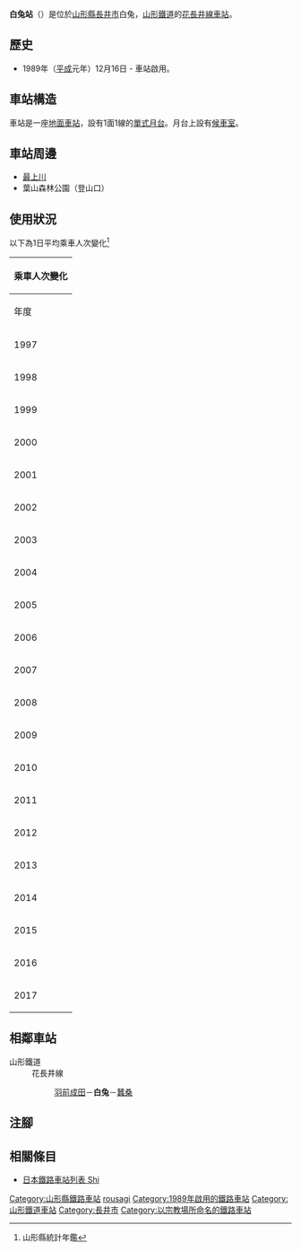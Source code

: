 {{NoteTA|G1=Transport
|T=zh-hans:白兔站;zh-hk:白兔站;zh-tw:白兔車站;
|1=zh-hans:白兔站;zh-hk:白兔站;zh-tw:白兔車站;
}}
{{Infobox station
|公司色 = hotpink
|站名 = 白兔
|圖片 = ShiroUsagiStn.JPG
|圖片說明 = 車站外觀
|日文原名 = 白兎
|平假名 = しろうさぎ
|羅馬拼音 = SHIROUSAGI
|副站名 = 
|電報略號 = 
|所在地 = {{JPN}}[[山形縣|山形縣]][[長井市|長井市]]白兔
|座標 = {{coord|38|9|0.92|N|140|2|27.94|E|type:railwaystation_region:JP-24|display=inline,title}}
|車站構造 = [[地面車站|地面車站]]
|月台配置 = 1面1線
|啟用年月日 = 1989年（[[平成|平成]]元年）12月16日
|廢站年月日 = 
|乘客人數 = 15
|上下車人次 = 
|統計年度 = 2017
|轉車 = 
|全寬備註 = [[無人車站|無人車站]]
|adjacent = {{Adjacent stations|system=山形鐵道|line=花長井線|left=羽前成田|right=蠶桑|note-left=2.2km|note-mid=距離[[赤湯站|赤湯]]23.2km|note-right=1.4km}}
}}
'''白兔站'''（{{jpn|j=白兎駅|hg=しろうさぎえき|rm=Shirousagi eki|f=y}}）是位於[[山形縣|山形縣]][[長井市|長井市]]白兔，[[山形鐵道|山形鐵道]]的[[花長井線|花長井線]][[鐵路車站|車站]]。

== 歷史 ==
* 1989年（[[平成|平成]]元年）12月16日 - 車站啟用。

== 車站構造 ==
車站是一座[[地面車站|地面車站]]，設有1面1線的[[單式月台|單式月台]]。月台上設有[[候車室|候車室]]。

== 車站周邊 ==
* [[最上川|最上川]]
* 葉山森林公園（{{Translink|ja|葉山 (長井市)|葉山 (長井市)|葉山}}登山口）

== 使用狀況 ==
以下為1日平均乘車人次變化<ref>山形縣統計年鑑</ref>
{| class="wikitable" style="margin: 1em 0.2em; text-align: center; font-size: 80%;"
|- style="background: #ddd;"
!colspan="2"|乘車人次變化
|-
!年度
!一日平均<br>乘車人次
|-
|1997
|25
|-
|1998
|24
|-
|1999
|27
|-
|2000
|27
|-
|2001
|25
|-
|2002
|24
|-
|2003
|23
|-
|2004
|23
|-
|2005
|22
|-
|2006
|21
|-
|2007
|20
|-
|2008
|20
|-
|2009
|19
|-
|2010
|19
|-
|2011
|19
|-
|2012
|19
|-
|2013
|17
|-
|2014
|16
|-
|2015
|16
|-
|2016
|16
|-
|2017
|15
|}
== 相鄰車站 ==
; 山形鐵道
: 花長井線
:: [[羽前成田站|羽前成田]]－'''白兔'''－[[蠶桑站|蠶桑]]
== 注腳 ==
{{Reflist}}
== 相關條目 ==
* [[日本鐵路車站列表_Shi|日本鐵路車站列表 Shi]]
{{花長井線}}
{{DEFAULTSORT:Shirousagi}}
[[Category:山形縣鐵路車站|Category:山形縣鐵路車站]]
[[Category:日本鐵路車站_Shi|rousagi]]
[[Category:1989年啟用的鐵路車站|Category:1989年啟用的鐵路車站]]
[[Category:山形鐵道車站|Category:山形鐵道車站]]
[[Category:長井市|Category:長井市]]
[[Category:以宗教場所命名的鐵路車站|Category:以宗教場所命名的鐵路車站]]